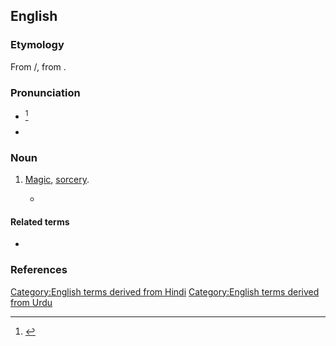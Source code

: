 ==English==

===Etymology===
From {{der|en|hi|जादू}}/{{der|en|ur|جادو|tr=jādū|sc=ur-Arab}}, from {{der|en|fa|جادو|tr=jâdu|sc=fa-Arab}}.

===Pronunciation===
* {{IPA|en|/d͡ʒɑːˈduː/}}<ref>{{cite book|title=A Standard Dictionary of the English Language|volume=I|year=1894|editor=Funk, Isaac K.|url=https://www.google.com/books/edition/A_Standard_Dictionary_of_the_English_Lan/umJQyhIUSo8C|page=958|location=New York|publisher=Funk & Wagnalls}}</ref>
* {{rhymes|en|uː|s=2}}

===Noun===
{{en-noun|-}}

# {{lb|en|India|Pakistan}} [[magic|Magic]], [[sorcery]].
#* {{quote-book|en|origyear=1888|author=Rudyard Kipling|chapter=In the House of Suddhoo|title=Plain Tales from the Hills|publisher=Folio|year=2005|page=99|passage=Then, to encourage him further, I said that, if there was any '''''jadoo''''' afoot, I had not the least objection to giving it my countenance and sanction}}

====Related terms====
* {{l|en|jadoogur}}

===References===
<references/>

[[Category:English terms derived from Hindi]]
[[Category:English terms derived from Urdu]]